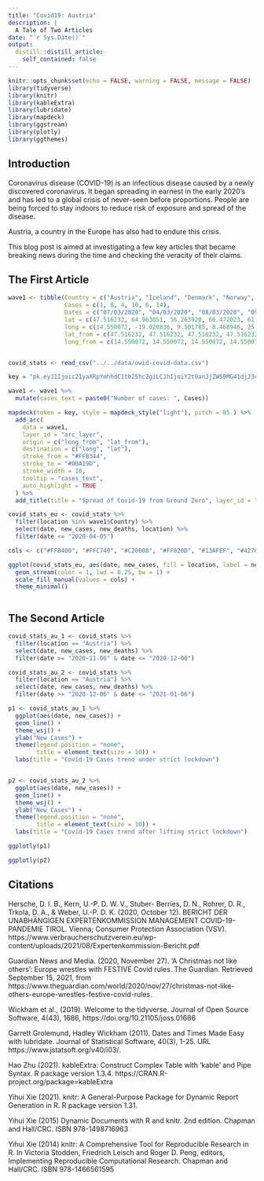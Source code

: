 ```yaml
---
title: "Covid19: Austria"
description: |
  A Tale of Two Articles
date: "`r Sys.Date()`"
output:
  distill::distill_article:
    self_contained: false
---
```



```r
knitr::opts_chunk$set(echo = FALSE, warning = FALSE, message = FALSE)
library(tidyverse)
library(knitr)
library(kableExtra)
library(lubridate)
library(mapdeck)
library(ggstream)
library(plotly)
library(ggthemes)
```

## Introduction

Coronavirus disease (COVID-19) is an infectious disease caused by a newly discovered coronavirus. It began spreading in earnest in the early 2020's and has led to a global crisis of never-seen before proportions. People are being forced to stay indoors to reduce risk of exposure and spread of the disease.

Austria, a country in the Europe has also had to endure this crisis.

This blog post is aimed at investigating a few key articles that became breaking news during the time and checking the veracity of their claims.

## The First Article

```r

wave1 <- tibble(Country = c("Austria", "Iceland", "Denmark", "Norway", "Finland", "Germany"),
                Cases = c(1, 8, 4, 10, 6, 14),
                Dates = c("07/03/2020", "04/03/2020", "08/03/2020", "09/03/2020", "09/03/2020", "12/03/2020"),
                lat = c(47.516232, 64.963051, 56.263920, 60.472023, 61.924110, 51.1657),
                long = c(14.550072, -19.020836, 9.501785, 8.468946, 25.748152, 10.4515),
                lat_from = c(47.516232, 47.516232, 47.516232, 47.516232, 47.516232, 47.516232),
                long_from = c(14.550072, 14.550072, 14.550072, 14.550072, 14.550072, 14.550072),)


covid_stats <- read_csv("../../data/owid-covid-data.csv")
```



```r
key = "pk.eyJ1Ijoic21yaXRpYmhhdC1tb25hc2giLCJhIjoiY2t0anJjZW50MG41djJ3cW40cGpkMnp3eCJ9.trgg-yv2Femn9glwxksBVQ"

wave1 <- wave1 %>%
  mutate(cases_text = paste0("Number of cases: ", Cases))

mapdeck(token = key, style = mapdeck_style("light"), pitch = 85 ) %>%
  add_arc(
    data = wave1,
    layer_id = "arc_layer",
    origin = c("long_from", "lat_from"),
    destination = c("long", "lat"),
    stroke_from = "#FFB344",
    stroke_to = "#00A19D",
    stroke_width = 10,
    tooltip = "cases_text",
    auto_highlight = TRUE
  ) %>%
  add_title(title = "Spread of Covid-19 from Ground Zero", layer_id = "title")
```

```r

covid_stats_eu <- covid_stats %>%
  filter(location %in% wave1$Country) %>%
  select(date, new_cases, new_deaths, location) %>%
  filter(date <= "2020-04-05")

cols <- c("#FFB400", "#FFC740", "#C20008", "#FF020D", "#13AFEF", "#4276ac")

ggplot(covid_stats_eu, aes(date, new_cases, fill = location, label = new_cases)) +
  geom_stream(color = 1, lwd = 0.25, bw = 1) +
  scale_fill_manual(values = cols) +
  theme_minimal()



```



## The Second Article


```r
covid_stats_au_1 <- covid_stats %>%
  filter(location == "Austria") %>%
  select(date, new_cases, new_deaths) %>%
  filter(date >= "2020-11-06" & date <= "2020-12-06")

covid_stats_au_2 <- covid_stats %>%
  filter(location == "Austria") %>%
  select(date, new_cases, new_deaths) %>%
  filter(date >= "2020-12-06" & date <= "2021-01-06")
```

```r

p1 <- covid_stats_au_1 %>%
  ggplot(aes(date, new_cases)) +
  geom_line() +
  theme_wsj() +
  ylab("New Cases") +
  theme(legend.position = "none",
        title = element_text(size = 10)) +
  labs(title = "Covid-19 Cases trend under strict lockdown")


p2 <- covid_stats_au_2 %>%
  ggplot(aes(date, new_cases)) +
  geom_line() +
  theme_wsj() +
  ylab("New Cases") +
  theme(legend.position = "none",
        title = element_text(size = 10)) +
  labs(title = "Covid-19 Cases trend after lifting strict lockdown")

```

```r
ggplotly(p1)
```

```r
ggplotly(p2)
```


## Citations


Hersche, D. I. B., Kern, U.-P. D. W. V., Stuber- Berries, D. N., Rohrer, D. R., Trkola, D. A., &amp; Weber, U.-P. D. K. (2020, October 12). BERICHT DER UNABHÄNGIGEN EXPERTENKOMMISSION MANAGEMENT COVID-19-PANDEMIE TIROL. Vienna; Consumer Protection Association (VSV). https://www.verbraucherschutzverein.eu/wp-content/uploads/2021/08/Expertenkommission-Bericht.pdf

Guardian News and Media. (2020, November 27). 'A Christmas not like others': Europe wrestles with FESTIVE Covid rules. The Guardian. Retrieved September 15, 2021, from https://www.theguardian.com/world/2020/nov/27/christmas-not-like-others-europe-wrestles-festive-covid-rules. 

Wickham et al., (2019). Welcome to the tidyverse. Journal of Open Source Software, 4(43), 1686, https://doi.org/10.21105/joss.01686

Garrett Grolemund, Hadley Wickham (2011). Dates and Times Made Easy with lubridate. Journal of Statistical Software, 40(3), 1-25. URL https://www.jstatsoft.org/v40/i03/.

Hao Zhu (2021). kableExtra: Construct Complex Table with 'kable' and Pipe Syntax. R package version 1.3.4. https://CRAN.R-project.org/package=kableExtra

Yihui Xie (2021). knitr: A General-Purpose Package for Dynamic Report Generation in R. R package version 1.31.

Yihui Xie (2015) Dynamic Documents with R and knitr. 2nd edition. Chapman and Hall/CRC. ISBN 978-1498716963

Yihui Xie (2014) knitr: A Comprehensive Tool for Reproducible Research in R. In Victoria Stodden, Friedrich Leisch and Roger D. Peng, editors, Implementing Reproducible Computational Research. Chapman and Hall/CRC. ISBN 978-1466561595








